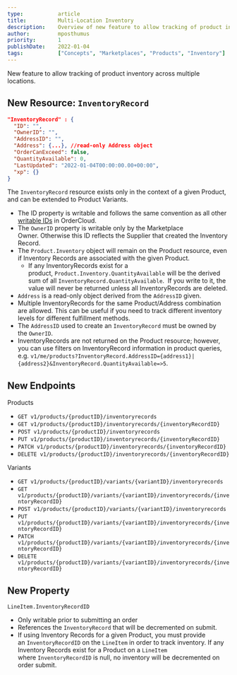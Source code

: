 ```yaml
---
type:           article
title:          Multi-Location Inventory
description:    Overview of new feature to allow tracking of product inventory across multiple locations.
author:         mposthumus
priority:       1
publishDate:    2022-01-04
tags:           ["Concepts", "Marketplaces", "Products", "Inventory"]
---
```


New feature to allow tracking of product inventory across multiple locations. 

## New Resource: `InventoryRecord`

```json
"InventoryRecord" : {
  "ID": "",
  "OwnerID": "",
  "AddressID": "",
  "Address": {...}, //read-only Address object
  "OrderCanExceed": false,
  "QuantityAvailable": 0,
  "LastUpdated": "2022-01-04T00:00:00.00+00:00",
  "xp": {}
}
```

The `InventoryRecord` resource exists only in the context of a given Product, and can be extended to Product Variants.
- The ID property is writable and follows the same convention as all other [writable IDs](https://ordercloud.io/learn/ordercloud-basics/conventions#writeable-ids) in OrderCloud.
- The `OwnerID` property is writable only by the Marketplace Owner. Otherwise this ID reflects the Supplier that created the Inventory Record.
- The `Product.Inventory` object will remain on the Product resource, even if Inventory Records are associated with the given Product.
   - If any InventoryRecords exist for a product, `Product.Inventory.QuantityAvailable` will be the derived sum of all `InventoryRecord.QuantityAvailable`.  If you write to it, the value will never be returned unless all InventoryRecords are deleted.
- `Address` is a read-only object derived from the `AddressID` given.
- Multiple InventoryRecords for the same Product/Address combination are allowed. This can be useful if you need to track different inventory levels for different fulfillment methods.
- The `AddressID` used to create an `InventoryRecord` must be owned by the `OwnerID`.
- InventoryRecords are not returned on the Product resource; however, you can use filters on InventoryRecord information in product queries, e.g. `v1/me/products?InventoryRecord.AddressID={address1}|{address2}&InventoryRecord.QuantityAvailable=>5`.

## New Endpoints 

Products
- `GET v1/products/{productID}/inventoryrecords`
- `GET v1/products/{productID}/inventoryrecords/{inventoryRecordID}`
- `POST v1/products/{productID}/inventoryrecords`
- `PUT v1/products/{productID}/inventoryrecords/{inventoryRecordID}`
- `PATCH v1/products/{productID}/inventoryrecords/{inventoryRecordID}`
- `DELETE v1/products/{productID}/inventoryrecords/{inventoryRecordID}`

Variants
- `GET v1/products/{productID}/variants/{variantID}/inventoryrecords`
- `GET v1/products/{productID}/variants/{variantID}/inventoryrecords/{inventoryRecordID}`
- `POST v1/products/{productID}/variants/{variantID}/inventoryrecords`
- `PUT v1/products/{productID}/variants/{variantID}/inventoryrecords/{inventoryRecordID}`
- `PATCH v1/products/{productID}/variants/{variantID}/inventoryrecords/{inventoryRecordID}`
- `DELETE v1/products/{productID}/variants/{variantID}/inventoryrecords/{inventoryRecordID}`

## New Property
 `LineItem.InventoryRecordID`
- Only writable prior to submitting an order
- References the `InventoryRecord` that will be decremented on submit.
- If using Inventory Records for a given Product, you must provide an `InventoryRecordID` on the `LineItem` in order to track inventory. If any Inventory Records exist for a Product on a `LineItem` where `InventoryRecordID` is null, no inventory will be decremented on order submit.
